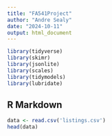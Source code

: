 ---
title: "FA541Project"
author: "Andre Sealy"
date: "2024-10-11"
output: html_document
---

```{r setup, include=FALSE}
library(tidyverse)
library(skimr)
library(jsonlite)
library(scales)
library(tidymodels)
library(lubridate)
```

## R Markdown

```{r}
data <- read.csv('listings.csv')
head(data)
```


